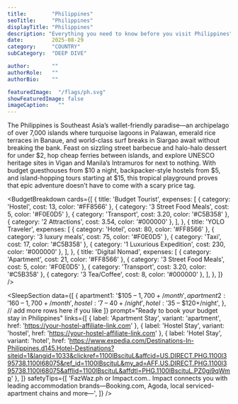 ---
title:        "Philippines"
seoTitle:     "Philippines"
displayTitle: "Philippines"
description: "Everything you need to know before you visit Philippines"
date:         2025-08-29
category:     "COUNTRY"
subCategory:  "DEEP DIVE"

author:       ""
authorRole:   ""
authorBio:    ""

featuredImage:  "/flags/ph.svg"
showFeaturedImage: false
imageCaption:   ""
---

<CountryPhoto
  src="/blogCountryImages/philippines/philippines-sagada.jpg"
  alt="Sagada - Philippines"
  caption="Sagada - Philippines"
/>

The Philippines is Southeast Asia’s wallet-friendly paradise—an archipelago of over 7,000 islands where turquoise lagoons in Palawan, emerald rice terraces in Banaue, and world-class surf breaks in Siargao await without breaking the bank. Feast on sizzling street barbecue and halo-halo dessert for under $2, hop cheap ferries between islands, and explore UNESCO heritage sites in Vigan and Manila’s Intramuros for next to nothing. With budget guesthouses from $10 a night, backpacker-style hostels from $5, and island-hopping tours starting at $15, this tropical playground proves that epic adventure doesn’t have to come with a scary price tag.

<BudgetBreakdown
  cards={[
    {
      title: 'Budget Tourist',
      expenses: [
        { category: 'Hostel', cost: 13, color: '#FF8566' },
        { category: '3 Street Food Meals', cost: 5, color: '#F0E0D5' },
        { category: 'Transport', cost: 3.20, color: '#C5B358' },
        { category: '2 Attractions', cost: 3.54, color: '#000000' },
      ],
    },
    {
      title: 'YOLO Traveler',
      expenses: [
        { category: 'Hotel', cost: 80, color: '#FF8566' },
        { category: '3 luxury meals', cost: 75, color: '#F0E0D5' },
        { category: 'Taxi', cost: 17, color: '#C5B358' },
        { category: '1 Luxurious Expedition', cost: 230, color: '#000000' },
      ],
    },
    {
      title: 'Digital Nomad',
      expenses: [
        { category: 'Apartment', cost: 21, color: '#FF8566' },
        { category: '3 Street Food Meals', cost: 5, color: '#F0E0D5' },
        { category: 'Transport', cost: 3.20, color: '#C5B358' },
        { category: '3 Tea/Coffee', cost: 8, color: '#000000' },
      ],
    },
  ]}
/>

<FlightCTA
  title="Book Cheap Flights to Manila, Philippines"
  subtitle="Your $25 a Day Adventure Awaits!"
  buttonText="Book Now"
  href="https://www.expedia.com/Destinations-In-Philippines.d145.Flight-Destinations?siteid=1&langid=1033&clickref=1110losaZze&affcid=US.DIRECT.PHG.1100l395738.1100l68075&ref_id=1110losaZze&my_ad=AFF.US.DIRECT.PHG.1100l395738.1100l68075&afflid=1110losaZze&affdtl=PHG.1110losaZze.PZRZc8JtTg"
/>

<TourSectionStarter 
  subHeader="Discover the Philippines’ Epic Day Trips on a Shoestring" 
  paragraph="Snorkel with whale sharks in Oslob, kayak through hidden lagoons in El Nido, or cycle the cobblestone streets of Vigan—all starting under $20. Whether you’re chasing waterfalls in Cebu, hiking volcanoes around Batangas, or joining a budget-friendly coral-reef tour in Apo Island, these affordable excursions deliver once-in-a-lifetime memories at backpacker prices." 
/>

<TourCTA
  partnerId="P00249582"
  widgetRef="W-0bf1b2bd-a427-4100-82fc-c5f9d3005f85"
  toursLink="https://www.viator.com/en-PH/Philippines/d4603?pid=P00249582&mcid=42383&medium=link"
  destination="Philippines"
/>

<SleepSectionStarter 
  subHeader="Affordable Beds from Manila to Mindanao" 
  paragraph="After a day of island-hopping or city cruising, rest easy in budget hostels in Boracay from $8, beachfront cottages in Palawan under $15, or homestays in Bohol for less than $20. Whether you need reliable Wi-Fi for remote work in Manila or a hammock on a quiet Siargao beach, the Philippines offers diverse, pocket-friendly lodging to suit every travel style." 
/>


<SleepSection
  data={[
    {
      apartment1: '$105 – $1,700+/month',
      apartment2: '$160 – $1,700+/month',
      hostel:     '$7 – $40+/night',
      hotel:      '$35 – $120+/night',
    },
    // add more rows here if you like
  ]}
  prompt="Ready to book your budget stay in Philippines"
  links={[
    {
      label:   'Apartment Stay',
      variant: 'apartment',
      href:    'https://your-hostel-affiliate-link.com'
    },
    {
      label:   'Hostel Stay',
      variant: 'hostel',
      href:    'https://your-hostel-affiliate-link.com'
    },
    {
      label:   'Hotel Stay',
      variant: 'hotel',
      href:    'https://www.expedia.com/Destinations-In-Philippines.d145.Hotel-Destinations?siteid=1&langid=1033&clickref=1100lBscituL&affcid=US.DIRECT.PHG.1100l395738.1100l68075&ref_id=1100lBscituL&my_ad=AFF.US.DIRECT.PHG.1100l395738.1100l68075&afflid=1100lBscituL&affdtl=PHG.1100lBscituL.PZ0gj9qWmp'
    },
  ]}
  safetyTips={[
    'FazWaz.ph or Impact.com.. Impact connects you with leading accommodation brands—Booking.com, Agoda, local serviced-apartment chains and more—',
  ]}
/>

